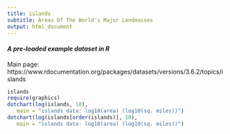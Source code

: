 ```yaml
---
title: islands
subtitle: Areas Of The World's Major Landmasses
output: html_document
---
```


#### *A pre-loaded example dataset in R*
Main page: https://www.rdocumentation.org/packages/datasets/versions/3.6.2/topics/islands

```r
islands
require(graphics)
dotchart(log(islands, 10),
   main = "islands data: log10(area) (log10(sq. miles))")
dotchart(log(islands[order(islands)], 10),
   main = "islands data: log10(area) (log10(sq. miles))")
```
